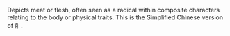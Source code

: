 Depicts meat or flesh, often seen as a radical within composite characters relating to the body or
physical traits. This is the Simplified Chinese version of ⺼.
